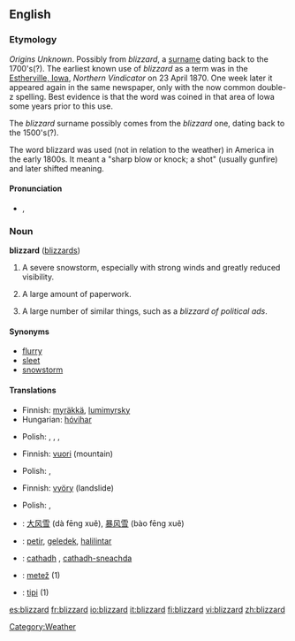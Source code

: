 ==English==

===Etymology===
''Origins Unknown''. Possibly from ''blizzard'', a [[surname]] dating back to the 1700's(?). The earliest known use of ''blizzard'' as a term was in the [[W:Estherville, Iowa|Estherville, Iowa]], ''Northern Vindicator'' on 23 April 1870.  One week later it appeared again in the same newspaper, only with the now common double-z spelling.  Best evidence is that the word was coined in that area of Iowa some years prior to this use.

The ''blizzard'' surname possibly comes from the ''blizzard'' one, dating back to the 1500's(?).

The word blizzard was used (not in relation to the weather) in America in the early 1800s. It meant a "sharp blow or knock; a shot" (usually gunfire) and later shifted meaning.

====Pronunciation====
*{{IPA|/ˈblɪz.əd/}}, {{SAMPA|/"blIz.@d/}}
===Noun===
'''blizzard''' ([[blizzards]])

# A severe snowstorm, especially with strong winds and greatly reduced visibility.
# {{figuratively}} A large amount of paperwork.
# A large number of similar things, such as a ''blizzard of political ads''.

====Synonyms====
*[[flurry]]
*[[sleet]]
*[[snowstorm]]

====Translations====
{{trans-top|severe snowstorm}}
*Finnish: [[myräkkä]], [[lumimyrsky]]
*Hungarian: [[hóvihar]]
{{trans-mid}}
*Polish: {{t|pl|zamieć|f}}, {{t|pl|zadymka|f}}, {{t|pl|śnieżyca|f}}, {{t|pl|blizzard|m}}
{{trans-bottom}}

{{trans-top|figuratively:large amount of paperwork}}
*Finnish: [[vuori]] (mountain)
{{trans-mid}}
*Polish: {{t|pl|nawał|m}}, {{t|pl|nawała|f}}
{{trans-bottom}}

{{trans-top|large number of similar things}}
*Finnish: [[vyöry]] (landslide)
{{trans-mid}}
*Polish: {{t|pl|nawał|m}}, {{t|pl|nawała|f}}
{{trans-bottom}}

{{checktrans-top}}
*{{ttbc|Chinese}}: [[大风雪]] (dà fēng xuě), [[暴风雪]] (bào fēng xuě)
*{{ttbc|Indonesian}}: [[petir]], [[geledek]], [[halilintar]]
{{checktrans-mid}}
*{{ttbc|Scottish Gaelic}}: [[cathadh]] {{m}}, [[cathadh-sneachda]] {{m}}
*{{ttbc|Slovene}}: [[metež]] {{m}} (1)
*{{ttbc|Turkish}}: [[tipi]] {{m}} (1)
{{checktrans-bottom}}

[[Category:Weather]]

[[es:blizzard]]
[[fr:blizzard]]
[[io:blizzard]]
[[it:blizzard]]
[[fi:blizzard]]
[[vi:blizzard]]
[[zh:blizzard]]